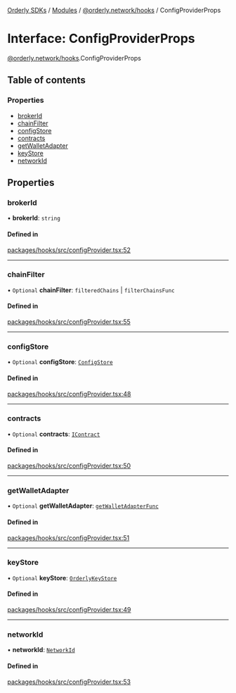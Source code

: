 [Orderly SDKs](/sdks/tech-doc/README) / [Modules](/sdks/tech-doc/modules) / [@orderly.network/hooks](/sdks/tech-doc/modules/orderly_network_hooks) / ConfigProviderProps

# Interface: ConfigProviderProps

[@orderly.network/hooks](/sdks/tech-doc/modules/orderly_network_hooks).ConfigProviderProps

## Table of contents

### Properties

- [brokerId](/sdks/tech-doc/interfaces/orderly_network_hooks.ConfigProviderProps#brokerid)
- [chainFilter](/sdks/tech-doc/interfaces/orderly_network_hooks.ConfigProviderProps#chainfilter)
- [configStore](/sdks/tech-doc/interfaces/orderly_network_hooks.ConfigProviderProps#configstore)
- [contracts](/sdks/tech-doc/interfaces/orderly_network_hooks.ConfigProviderProps#contracts)
- [getWalletAdapter](/sdks/tech-doc/interfaces/orderly_network_hooks.ConfigProviderProps#getwalletadapter)
- [keyStore](/sdks/tech-doc/interfaces/orderly_network_hooks.ConfigProviderProps#keystore)
- [networkId](/sdks/tech-doc/interfaces/orderly_network_hooks.ConfigProviderProps#networkid)

## Properties

### brokerId

• **brokerId**: `string`

#### Defined in

[packages/hooks/src/configProvider.tsx:52](https://github.com/OrderlyNetwork/js-sdk/blob/d47dd11/packages/hooks/src/configProvider.tsx#L52)

___

### chainFilter

• `Optional` **chainFilter**: `filteredChains` \| `filterChainsFunc`

#### Defined in

[packages/hooks/src/configProvider.tsx:55](https://github.com/OrderlyNetwork/js-sdk/blob/d47dd11/packages/hooks/src/configProvider.tsx#L55)

___

### configStore

• `Optional` **configStore**: [`ConfigStore`](orderly_network_core.ConfigStore)

#### Defined in

[packages/hooks/src/configProvider.tsx:48](https://github.com/OrderlyNetwork/js-sdk/blob/d47dd11/packages/hooks/src/configProvider.tsx#L48)

___

### contracts

• `Optional` **contracts**: [`IContract`](orderly_network_core.IContract)

#### Defined in

[packages/hooks/src/configProvider.tsx:50](https://github.com/OrderlyNetwork/js-sdk/blob/d47dd11/packages/hooks/src/configProvider.tsx#L50)

___

### getWalletAdapter

• `Optional` **getWalletAdapter**: [`getWalletAdapterFunc`](../modules/orderly_network_core#getwalletadapterfunc)

#### Defined in

[packages/hooks/src/configProvider.tsx:51](https://github.com/OrderlyNetwork/js-sdk/blob/d47dd11/packages/hooks/src/configProvider.tsx#L51)

___

### keyStore

• `Optional` **keyStore**: [`OrderlyKeyStore`](orderly_network_core.OrderlyKeyStore)

#### Defined in

[packages/hooks/src/configProvider.tsx:49](https://github.com/OrderlyNetwork/js-sdk/blob/d47dd11/packages/hooks/src/configProvider.tsx#L49)

___

### networkId

• **networkId**: [`NetworkId`](../modules/orderly_network_types#networkid)

#### Defined in

[packages/hooks/src/configProvider.tsx:53](https://github.com/OrderlyNetwork/js-sdk/blob/d47dd11/packages/hooks/src/configProvider.tsx#L53)
